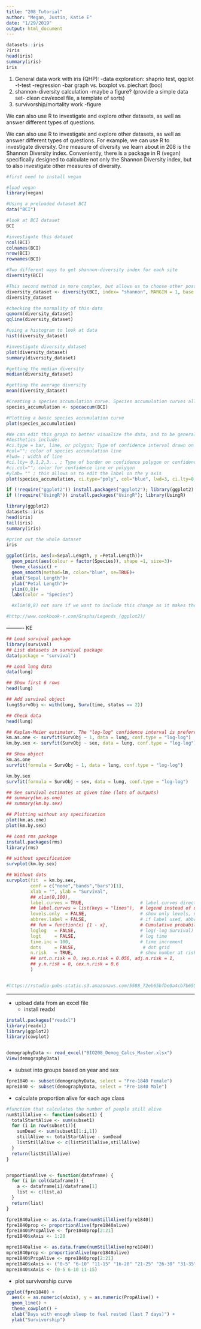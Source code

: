 ```yaml
---
title: "208_Tutorial"
author: "Megan, Justin, Katie E"
date: "1/29/2019"
output: html_document
---
```



```r
datasets::iris
?iris
head(iris)
summary(iris)
iris
```


1. General data work with iris (QHP):
  -data exploration: shaprio test, qqplot 
  -t-test
  -regression
  -bar graph vs. boxplot vs. piechart (boo)
2. shannon-diversity calculation
  -maybe a figure? (provide a simple data set- clean csv/excel file, a template of sorts)
3. survivorship/mortality work
  -figure




We can also use R to investigate and explore other datasets, as well as answer different types of questions.


We can also use R to investigate and explore other datasets, as well as answer different types of questions. For example, we can use R to investigate diversity. One measure of diversity we learn about in 208 is the Shannon Diversity index. Conveniently, there is a package in R (vegan) specifically designed to calculate not only the Shannon Diversity index, but to also investigate other measures of diversity.



```r

#first need to install vegan

#load vegan 
library(vegan)

#Using a preloaded dataset BCI
data("BCI")

#look at BCI dataset
BCI

#investigate this dataset
ncol(BCI)
colnames(BCI)
nrow(BCI)
rownames(BCI)

#Two different ways to get shannon-diversity index for each site
diversity(BCI)

#This second method is more complex, but allows us to choose other possible indices to use instead of Shannon. Here we are going to assign our calculation to a new dataset labelled diversity_dataset
diversity_dataset <- diversity(BCI, index= "shannon", MARGIN = 1, base = exp(1))
diversity_dataset

#checking the normality of this data
qqnorm(diversity_dataset)
qqline(diversity_dataset)

#using a histogram to look at data
hist(diversity_dataset)

#investigate diversity_dataset
plot(diversity_dataset)
summary(diversity_dataset)

#getting the median diversity
median(diversity_dataset)

#getting the average diversity
mean(diversity_dataset)

#Creating a species accumulation curve. Species accumulation curves allow us to visualize how many species are present for a certain number of sites. Among other functions, it allows us to determine if species count is increasing with sampling effort (number of sites).
species_accumulation <- specaccum(BCI)

#Plotting a basic species accumulation curve
plot(species_accumulation) 

#We can edit this graph to better visualize the data, and to be generally more visually appealing 
#Aesthetics include:
#ci.type = bar, line, or polygon; Type of confidence interval drawn on the figure. 
#col=""; color of species accumulation line
#lwd= ; width of line
#ci.lty= 0,1,2,3... ; Type of border on confidence polygon or confidence lines
#ci.col=""; color for confidence line or polygon
#ylab= "" ; this allows us to edit the label on the y axis
plot(species_accumulation, ci.type="poly", col="blue", lwd=3, ci.lty=0, ci.col="orange", ylab ="Species Accumulation") 
```

```r
if (!require("ggplot2")) install.packages("ggplot2"); library(ggplot2)
if (!require("UsingR")) install.packages("UsingR"); library(UsingR)
```

```r
library(ggplot2)
datasets::iris
head(iris)
tail(iris)
summary(iris)

#print out the whole dataset
iris

ggplot(iris, aes(x=Sepal.Length, y =Petal.Length))+
  geom_point(aes(colour = factor(Species)), shape =1, size=3)+
  theme_classic() +
  geom_smooth(method=lm, color="blue", se=TRUE)+
  xlab("Sepal Length")+
  ylab("Petal Length")+
  ylim(0,8)+
  labs(color = "Species")

  #xlim(0,8) not sure if we want to include this change as it makes the graph a little goofy looking

#http://www.cookbook-r.com/Graphs/Legends_(ggplot2)/
```





  
---------- KE

```r
## Load survival package
library(survival)
## List datasets in survival package
data(package = "survival")

## Load lung data
data(lung)

## Show first 6 rows
head(lung)
```

```r
## Add survival object
lung$SurvObj <- with(lung, Surv(time, status == 2))

## Check data
head(lung)
```


```r
## Kaplan-Meier estimator. The "log-log" confidence interval is preferred.
km.as.one <- survfit(SurvObj ~ 1, data = lung, conf.type = "log-log")
km.by.sex <- survfit(SurvObj ~ sex, data = lung, conf.type = "log-log")

## Show object
km.as.one
survfit(formula = SurvObj ~ 1, data = lung, conf.type = "log-log")

km.by.sex
survfit(formula = SurvObj ~ sex, data = lung, conf.type = "log-log")

## See survival estimates at given time (lots of outputs)
## summary(km.as.one)
## summary(km.by.sex)

## Plotting without any specification
plot(km.as.one)
plot(km.by.sex)
```

```r
## Load rms package
install.packages(rms)
library(rms)

## without specification
survplot(km.by.sex)
```

```r
## Without dots
survplot(fit  = km.by.sex,
         conf = c("none","bands","bars")[1],
         xlab = "", ylab = "Survival",
         ## xlim(0,100),
         label.curves = TRUE,                     # label curves directly
         ## label.curves = list(keys = "lines"),  # legend instead of direct label
         levels.only  = FALSE,                    # show only levels, no label
         abbrev.label = FALSE,                    # if label used, abbreviate
         ## fun = function(x) {1 - x},            # Cumulative probability plot         
         loglog   = FALSE,                        # log(-log Survival) plot
         logt     = FALSE,                        # log time
         time.inc = 100,                          # time increment
         dots     = FALSE,                         # dot grid
         n.risk   = TRUE,                         # show number at risk
         ## srt.n.risk = 0, sep.n.risk = 0.056, adj.n.risk = 1,
         ## y.n.risk = 0, cex.n.risk = 0.6
         )


#https://rstudio-pubs-static.s3.amazonaws.com/5588_72eb65bfbe0a4cb7b655d2eee0751584.html
```




-------


- upload data from an excel file 
  - install readxl
  
```r
install.packages("readxl")
library(readxl)
library(ggplot2)
library(cowplot)


demographyData <- read_excel("BIO208_Demog_Calcs_Master.xlsx")
View(demographyData)

```


- subset into groups based on year and sex

```r
fpre1840 <- subset(demographyData, select = "Pre-1840 Female")
mpre1840 <- subset(demographyData, select = "Pre-1840 Male")

```


- calculate proportion alive for each age class


```r

#function that calculates the number of people still alive
numStillAlive <- function(subset1) { 
  totalStartAlive <- sum(subset1)
  for (i in row(subset1)){
    sumDead <- sum(subset1[1:i,1])
    stillAlive <- totalStartAlive - sumDead
    listStillAlive <- c(listStillAlive,stillAlive)
  }
  return(listStillAlive)
}


proportionAlive <- function(dataframe) {
  for (i in col(dataframe)) {
    a <- dataframe[i]/dataframe[1]
    list <- c(list,a)
  }
  return(list)
}


```


```r
fpre1840alive <- as.data.frame(numStillAlive(fpre1840))
fpre1840prop <- proportionAlive(fpre1840alive)
fpre1840$PropAlive <- fpre1840prop[2:21]
fpre1840$xAxis <- 1:20

mpre1840alive <- as.data.frame(numStillAlive(mpre1840))
mpre1840prop <- proportionAlive(mpre1840alive)
mpre1840$PropAlive <- mpre1840prop[2:21]
mpre1840$xAxis <- ("0-5" "6-10" "11-15" "16-20" "21-25" "26-30" "31-35" "36-40" "41-45" "46-50" "51-55" "56-60" "61-65" "66-70" "71-75""76-80" "81-85" "86-90" "91-95" "96+")
mpre1840$xAxis <- (0-5 6-10 11-15)


```


- plot survivorship curve

```r
ggplot(fpre1840) +
  aes(x = as.numeric(xAxis), y = as.numeric(PropAlive)) +
  geom_line() +
  theme_cowplot() +
  xlab("Days with enough sleep to feel rested (last 7 days)") + 
  ylab("Survivorship")

```